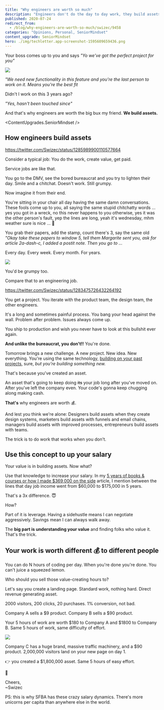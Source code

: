 ```yaml
---
title: "Why engineers are worth so much"
description: "Engineers don't do the day to day work, they build assets the business can exploit for years to come. That's the magic"
published: 2020-07-24
redirect_from:
  - /blog/why-engineers-are-worth-so-much/swizec/9458
categories: "Opinions, Personal, SeniorMindset"
content_upgrade: SeniorMindset
hero: ./img/techletter.app-screenshot-1595609659436.png
---
```



Your boss comes up to you and says _"Yo we've got the perfect project for you"_

![](giphy:what)

_"We need new functionality in this feature and you're the last person to work on it. Means you're the best fit_

Didn't I work on this 3 years ago?

_"Yes, hasn't been touched since"_

And that's why engineers are worth the big bux my friend. **We build assets.**

<ContentUpgrades.SeniorMindset />

## How engineers build assets

https://twitter.com/Swizec/status/1285989900110577664

Consider a typical job: You do the work, create value, get paid.

Service jobs are like that.

You go to the DMV, see the bored bureaucrat and you try to lighten their day. Smile and a chitchat. Doesn't work. Still grumpy.

Now imagine it from their end.

You're sitting in your chair all day having the same damn conversations. These fools come up to you, all saying the same stupid chitchatty words ... yes you got in a wreck, no this never happens to you otherwise, yes it was the other person's fault, yep the lines are long, yeah it's wednesday, mhm weather sure is nice ... 🤮

You grab their papers, add the stamp, count there's 3, say the same old _"Okay take these papers to window 5, tell them Margarite sent you, ask for article 2a-dash-c, I added a postit note. Then you go to ..._

Every day. Every week. Every month. For years.

![](giphy:ugh)

You'd be grumpy too.

Compare that to an engineering job.

https://twitter.com/Swizec/status/1283475726432264192

You get a project. You iterate with the product team, the design team, the other engineers.

It's a long and sometimes painful process. You bang your head against the wall. Problem after problem. Issues always come up.

You ship to production and wish you never have to look at this bullshit ever again.

**And unlike the bureaucrat, you don't!!** You're done.

Tomorrow brings a new challenge. A new project. New idea. New everything. You're using the same technology, [building on your past projects](https://swizec.com/blog/path-dependence/swizec/9448), sure, _but you're building something new._

That's because you've created an asset.

An asset that's going to keep doing ~~its~~ your job long after you've moved on. After you've left the company even. Your code's gonna keep chugging along making cash.

**That's** why engineers are worth 💰.

And lest you think we're alone: Designers build assets when they create design systems, marketers build assets with funnels and email chains, managers build assets with improved processes, entrepreneurs build assets with teams.

The trick is to do work that works when you don't.

## Use this concept to up your salary

Your value is in building assets. Now what?

Use that knowledge to increase your salary. In my [5 years of books & courses or how I made \$369,000 on the side](https://swizec.com/blog/5-years-of-books-courses-or-how-i-made-369000-on-the-side/swizec/9453) article, I mention between the lines that day job income went from $60,000 to $175,000 in 5 years.

That's a 3x difference. 😇

How?

Part of it is leverage. Having a sidehustle means I can negotiate aggressively. Savings mean I can always walk away.

The **big part is understanding your value** and finding folks who value it. That's the trick.

## Your work is worth different 💰 to different people

You can do N hours of coding per day. When you're done you're done. You can't juice a squeezed lemon.

Who should you sell those value-creating hours to?

Let's say you create a landing page. Standard work, nothing hard. Direct revenue generating asset.

2000 visitors, 200 clicks, 20 purchases. 1% conversion, not bad.

Company A sells a $9 product. Company B sells a $90 product.

Your 5 hours of work are worth $180 to Company A and $1800 to Company B. Same 5 hours of work, same difficulty of effort.

![](giphy:wait_what)

Company C has a huge brand, massive traffic machinery, and a \$90 product. 2,000,000 visitors land on your new page on day 1.

👉 you created a \$1,800,000 asset. Same 5 hours of easy effort.

🤯

Cheers,<br/>
~Swizec

PS: this is why SFBA has these crazy salary dynamics. There's more unicorns per capita than anywhere else in the world.
